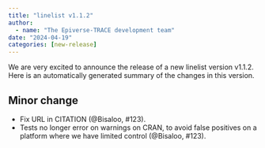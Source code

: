 ```yaml
---
title: "linelist v1.1.2"
author:
  - name: "The Epiverse-TRACE development team"
date: "2024-04-19"
categories: [new-release]
---
```


We are very excited to announce the release of a new linelist version v1.1.2.
Here is an automatically generated summary of the changes in this version.

## Minor change

* Fix URL in CITATION (@Bisaloo, #123).
* Tests no longer error on warnings on CRAN, to avoid false positives on a 
platform where we have limited control (@Bisaloo, #123).
